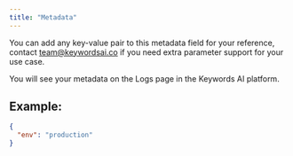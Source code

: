 ```yaml
---
title: "Metadata"
---
```


You can add any key-value pair to this metadata field for your reference, contact team@keywordsai.co if you need extra parameter support for your use case.

You will see your metadata on the Logs page in the Keywords AI platform.

## Example:

```json
{
  "env": "production"
}
```
